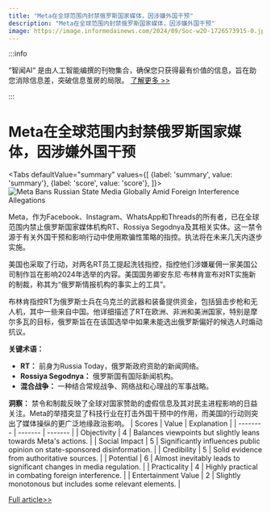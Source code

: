 ```yaml
---
title: "Meta在全球范围内封禁俄罗斯国家媒体，因涉嫌外国干预"
description: "Meta在全球范围内封禁俄罗斯国家媒体，因涉嫌外国干预"
image: https://image.informedainews.com/2024/09/Soc-w2O-1726573915-0.jpg
---
```



:::info

“智闻AI“ 是由人工智能编撰的刊物集合，确保您只获得最有价值的信息，旨在助您消除信息差，突破信息茧房的局限。  [了解更多 >>](/)

:::

# Meta在全球范围内封禁俄罗斯国家媒体，因涉嫌外国干预


<Tabs
	defaultValue="summary"
	values={[
	{label: 'summary', value: 'summary'},
	{label: 'score', value: 'score'},
]}>
<TabItem value="summary">
<img
  src="https://image.informedainews.com/2024/09/Soc-w2O-1726573915-0.jpg"
  alt="Meta Bans Russian State Media Globally Amid Foreign Interference Allegations"
/>



Meta，作为Facebook、Instagram、WhatsApp和Threads的所有者，已在全球范围内禁止俄罗斯国家媒体机构RT、Rossiya Segodnya及其相关实体。这一禁令源于有关外国干预和影响行动中使用欺骗性策略的指控。执法将在未来几天内逐步实施。

美国也采取了行动，对两名RT员工提起洗钱指控，指控他们涉嫌雇佣一家美国公司制作旨在影响2024年选举的内容。美国国务卿安东尼·布林肯宣布对RT实施新的制裁，称其为“俄罗斯情报机构的事实上的工具”。

布林肯指控RT为俄罗斯士兵在乌克兰的武器和装备提供资金，包括狙击步枪和无人机，其中一些来自中国。他详细描述了RT在欧洲、非洲和美洲国家，特别是摩尔多瓦的目标，俄罗斯旨在在该国选举中如果未能选出俄罗斯偏好的候选人时煽动抗议。

**关键术语：**
- **RT：** 前身为Russia Today，俄罗斯政府资助的新闻网络。
- **Rossiya Segodnya：** 俄罗斯国有国际新闻机构。
- **混合战争：** 一种结合常规战争、网络战和心理战的军事战略。

**洞察：**
禁令和制裁反映了全球对国家赞助的虚假信息及其对民主进程影响的日益关注。Meta的举措突显了科技行业在打击外国干预中的作用，而美国的行动则突出了媒体操纵的更广泛地缘政治影响。
</TabItem>
<TabItem value="score">
	| Scores     | Value   | Explanation |
	| -------- | ------- | ------- |
	| Objectivity  | 4    | Balances viewpoints but slightly leans towards Meta's actions.    |
	| Social Impact | 5     | Significantly influences public opinion on state-sponsored disinformation.    |
	| Credibility    | 5    | Solid evidence from authoritative sources.    |
	| Potential    | 6    | Almost inevitably leads to significant changes in media regulation.    |
	| Practicality    | 4    | Highly practical in combating foreign interference.    |
	| Entertainment Value    | 2    | Slightly monotonous but includes some relevant elements.    |
</TabItem>
</Tabs>

[Full article>>](https://www.theguardian.com/world/2024/sep/16/meta-bans-rt-russian-media-outlets)
